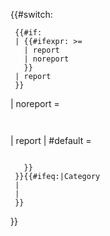 {{CatTrack|Error=no}}{{#switch:
  {{#if:{{{1|}}}
  | {{#ifexpr:{{PAGESINCATEGORY:{{PAGENAME}}|R}} >= {{{1|}}}
    | report
    | noreport
    }}
  | report
  }}

| noreport =
  {{cmbox   <!-- Cmbox since autoreport is only for category pages. -->
  | image = [[File:Less busy desk red.svg|50x50px|link=|alt=]]
  | textstyle = text-align: center;
  | text = 如果此分类有{{{1|}}}个或更多项目，将会被报告为[[:Category:维基百科积压工作|积压工作]]。<small>（{{purge|重新计数}}）</small>
  }}

| report
| #default =
  {{mbox
  | demospace = {{{demospace|}}}
  | type = style
  | style = text-align: center;
  | image = [[File:Busy desk red.svg|50x50px|link=|alt=]]
  | text = {{{page|本分類}}}含有'''[[:Category:维基百科积压工作|积压的工作]]'''，需要踊跃編輯者的關注。<br> {{
    #if:{{{1|}}}
    | 在分类中{{plural:{{{1|}}}|没有项目|的项目少于{{{1}}}个}}时，此通知将自动隐藏。<small>（{{purge|重新計數}}）</small>
    | {{#ifeq:{{{auto}}}|yes|<small>当积压工作完成时，此通知将自动隐藏。</small>|<small>积压工作清理完毕后，请移除本通知。</small>}}
    }}
  }}<includeonly>{{#ifeq:{{SUBJECTSPACE}}|Category
  | {{{category|[[Category:维基百科积压工作|{{PAGENAME}}]]}}}
  | <!-- Don't categorise when on user or user talk pages. -->
  }}</includeonly>

}}<noinclude>

{{documentation}}
</noinclude>